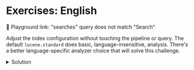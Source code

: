 # Exercises: English

<Playground url="https://search-playground.corp.mongodb.com/tools/code-sandbox/snapshots/679c721ee97570c2714a07ee">🔗 Playground link: "searches" query does not match "Search"</Playground>

Adjust the index configuration without touching the pipeline or query.
The default `lucene.standard` does basic, language-insensitive, analysis. There's a better language-specific analyzer choice that will solve this challenge.

<details>
  <summary>Solution</summary>
  <div>
    ```js
    "analyzer": "lucene.english"
    ```
    🔗 <Playground url="https://search-playground.corp.mongodb.com/tools/code-sandbox/snapshots/679c3f2ae97570c2714a07ea">solution using `lucene.english` analyzer</Playground>
  </div>
</details>


